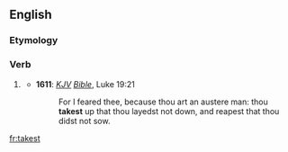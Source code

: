 ==English==

===Etymology===
{{suffix|take|est}}

===Verb===
{{infl|en|verb form}}

# {{archaic}} {{second-person singular of|take}}
#* '''1611''': ''[[KJV]] [[Bible]]'', Luke 19:21
#*: For I feared thee, because thou art an austere man: thou '''takest''' up that thou layedst not down, and reapest that thou didst not sow.

[[fr:takest]]